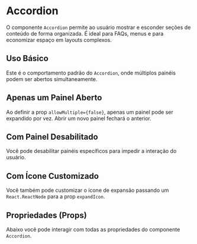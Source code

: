 
<Meta of={AccordionStories} />

# Accordion

O componente `Accordion` permite ao usuário mostrar e esconder seções de conteúdo de forma organizada. É ideal para FAQs, menus e para economizar espaço em layouts complexos.

## Uso Básico

Este é o comportamento padrão do `Accordion`, onde múltiplos painéis podem ser abertos simultaneamente.

<Canvas>
  <Story of={AccordionStories.Default} />
</Canvas>

## Apenas um Painel Aberto

Ao definir a prop `allowMultiple={false}`, apenas um painel pode ser expandido por vez. Abrir um novo painel fechará o anterior.

<Canvas>
  <Story of={AccordionStories.SinglePanelOpen} />
</Canvas>

## Com Painel Desabilitado

Você pode desabilitar painéis específicos para impedir a interação do usuário.

<Canvas>
  <Story of={AccordionStories.WithDisabledPanel} />
</Canvas>

## Com Ícone Customizado

Você também pode customizar o ícone de expansão passando um `React.ReactNode` para a prop `expandIcon`.

<Canvas>
  <Story of={AccordionStories.WithCustomIcon} />
</Canvas>

## Propriedades (Props)

Abaixo você pode interagir com todas as propriedades do componente `Accordion`.

<Controls />